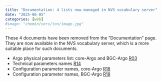 ```yaml
---
title: "Documentation: 4 lists now managed in NVS vocabulary server"
date: "2025-06-05"
categories: [web]
#image: "chemin/vers/ton/image.jpg"
---
```

These 4 documents have been removed from the "Documentation" page.
They are now available in the NVS vocabulary server, which is a more suitable place for such documents.

- Argo physical parameters list: core-Argo and BGC-Argo [R03](http://vocab.nerc.ac.uk/collection/R03/current/){target="_blank"}
- Technical parameters names [R14](http://vocab.nerc.ac.uk/collection/R14/current/){target="_blank"}
- Configuration parameter names, core-Argo [R18](http://vocab.nerc.ac.uk/collection/R18/current/){target="_blank"}
- Configuration parameter names, BGC-Argo [R18](http://vocab.nerc.ac.uk/collection/R18/current/){target="_blank"}


